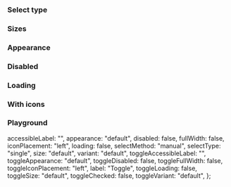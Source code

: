 
<Meta of={IcToggleButtonGroupStories} />

<Description markdown={readme} />

### Select type

<Canvas>
  <Story of={IcToggleButtonGroupStories.SelectType} />
</Canvas>

### Sizes

<Canvas>
  <Story of={IcToggleButtonGroupStories.Sizes} />
</Canvas>

### Appearance

<Canvas>
  <Story of={IcToggleButtonGroupStories.Appearance} />
</Canvas>

### Disabled

<Canvas>
  <Story of={IcToggleButtonGroupStories.Disabled} />
</Canvas>

### Loading

<Canvas>
  <Story of={IcToggleButtonGroupStories.Loading} />
</Canvas>

### With icons

<Canvas>
  <Story of={IcToggleButtonGroupStories.WithIcons} />
</Canvas>

### Playground

  accessibleLabel: "",
  appearance: "default",
  disabled: false,
  fullWidth: false,
  iconPlacement: "left",
  loading: false,
  selectMethod: "manual",
  selectType: "single",
  size: "default",
  variant: "default",
  toggleAccessibleLabel: "",
  toggleAppearance: "default",
  toggleDisabled: false,
  toggleFullWidth: false,
  toggleIconPlacement: "left",
  label: "Toggle",
  toggleLoading: false,
  toggleSize: "default",
  toggleChecked: false,
  toggleVariant: "default",
};

<Canvas>
  <Story of={IcToggleButtonGroupStories.Playground} />
</Canvas>
